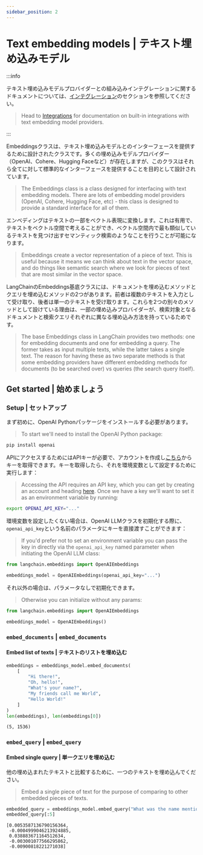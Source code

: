 ```yaml
---
sidebar_position: 2
---
```


# Text embedding models | テキスト埋め込みモデル

:::info

テキスト埋め込みモデルプロバイダーとの組み込みインテグレーションに関するドキュメントについては、[インテグレーション](/docs/integrations/text_embedding/)のセクションを参照してください。

> Head to [Integrations](/docs/integrations/text_embedding/) for documentation on built-in integrations with text embedding model providers.

:::

Embeddingsクラスは、テキスト埋め込みモデルとのインターフェースを提供するために設計されたクラスです。多くの埋め込みモデルプロバイダー（OpenAI、Cohere、Hugging Faceなど）が存在しますが、このクラスはそれら全てに対して標準的なインターフェースを提供することを目的として設計されています。

> The Embeddings class is a class designed for interfacing with text embedding models. There are lots of embedding model providers (OpenAI, Cohere, Hugging Face, etc) - this class is designed to provide a standard interface for all of them.

エンベディングはテキストの一部をベクトル表現に変換します。これは有用で、テキストをベクトル空間で考えることができ、ベクトル空間内で最も類似しているテキストを見つけ出すセマンティック検索のようなことを行うことが可能になります。

> Embeddings create a vector representation of a piece of text. This is useful because it means we can think about text in the vector space, and do things like semantic search where we look for pieces of text that are most similar in the vector space.

LangChainのEmbeddings基底クラスには、ドキュメントを埋め込むメソッドとクエリを埋め込むメソッドの2つがあります。前者は複数のテキストを入力として受け取り、後者は単一のテキストを受け取ります。これらを2つの別々のメソッドとして設けている理由は、一部の埋め込みプロバイダーが、検索対象となるドキュメントと検索クエリそれぞれに異なる埋め込み方法を持っているためです。

> The base Embeddings class in LangChain provides two methods: one for embedding documents and one for embedding a query. The former takes as input multiple texts, while the latter takes a single text. The reason for having these as two separate methods is that some embedding providers have different embedding methods for documents (to be searched over) vs queries (the search query itself).

## Get started | 始めましょう

### Setup | セットアップ

まず初めに、OpenAI Pythonパッケージをインストールする必要があります。

> To start we'll need to install the OpenAI Python package:

```bash
pip install openai
```

APIにアクセスするためにはAPIキーが必要で、アカウントを作成し[こちら](https://platform.openai.com/account/api-keys)からキーを取得できます。キーを取得したら、それを環境変数として設定するために実行します：

> Accessing the API requires an API key, which you can get by creating an account and heading [here](https://platform.openai.com/account/api-keys). Once we have a key we'll want to set it as an environment variable by running:

```bash
export OPENAI_API_KEY="..."
```

環境変数を設定したくない場合は、OpenAI LLMクラスを初期化する際に、`openai_api_key`という名前のパラメータにキーを直接渡すことができます：

> If you'd prefer not to set an environment variable you can pass the key in directly via the `openai_api_key` named parameter when initiating the OpenAI LLM class:

```python
from langchain.embeddings import OpenAIEmbeddings

embeddings_model = OpenAIEmbeddings(openai_api_key="...")
```

それ以外の場合は、パラメータなしで初期化できます。

> Otherwise you can initialize without any params:

```python
from langchain.embeddings import OpenAIEmbeddings

embeddings_model = OpenAIEmbeddings()
```

### `embed_documents` | `embed_documents`

#### Embed list of texts | テキストのリストを埋め込む

```python
embeddings = embeddings_model.embed_documents(
    [
        "Hi there!",
        "Oh, hello!",
        "What's your name?",
        "My friends call me World",
        "Hello World!"
    ]
)
len(embeddings), len(embeddings[0])
```

<CodeOutputBlock language="python">

```
(5, 1536)
```

</CodeOutputBlock>

### `embed_query` | `embed_query`

#### Embed single query | 単一クエリを埋め込む

他の埋め込まれたテキストと比較するために、一つのテキストを埋め込んでください。

> Embed a single piece of text for the purpose of comparing to other embedded pieces of texts.

```python
embedded_query = embeddings_model.embed_query("What was the name mentioned in the conversation?")
embedded_query[:5]
```

<CodeOutputBlock language="python">

```
[0.0053587136790156364,
 -0.0004999046213924885,
 0.038883671164512634,
 -0.003001077566295862,
 -0.00900818221271038]
```

</CodeOutputBlock>
